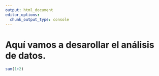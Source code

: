 ```yaml
---
output: html_document
editor_options: 
  chunk_output_type: console
---
```


# Aquí vamos a desarollar el análisis de datos. 

```r
sum(1+2)
```

